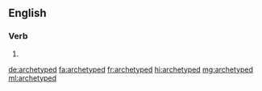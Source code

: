==English==

===Verb===
{{head|en|verb form}}

# {{en-past of|archetype}}

[[de:archetyped]]
[[fa:archetyped]]
[[fr:archetyped]]
[[hi:archetyped]]
[[mg:archetyped]]
[[ml:archetyped]]